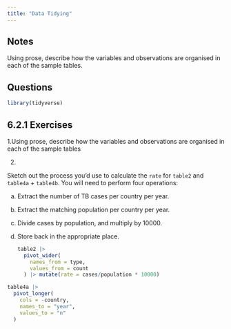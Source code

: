 ```yaml
---
title: "Data Tidying"
---
```


## Notes

Using prose, describe how the variables and observations are organised in each of the sample tables.

## Questions



```r
library(tidyverse)
```

## 6.2.1 Exercises

1.Using prose, describe how the variables and observations are organised in each of the sample tables

2.  

Sketch out the process you'd use to calculate the `rate` for `table2` and `table4a` + `table4b`. You will need to perform four operations:

a.  Extract the number of TB cases per country per year.

b.  Extract the matching population per country per year.

c.  Divide cases by population, and multiply by 10000.

d.  Store back in the appropriate place.

    ```r

    table2 |>
      pivot_wider(
        names_from = type,
        values_from = count
      ) |> mutate(rate = cases/population * 10000)
    ```

```r

table4a |>
  pivot_longer(
    cols = -country,
    names_to = "year",
    values_to = "n"
  )

```
